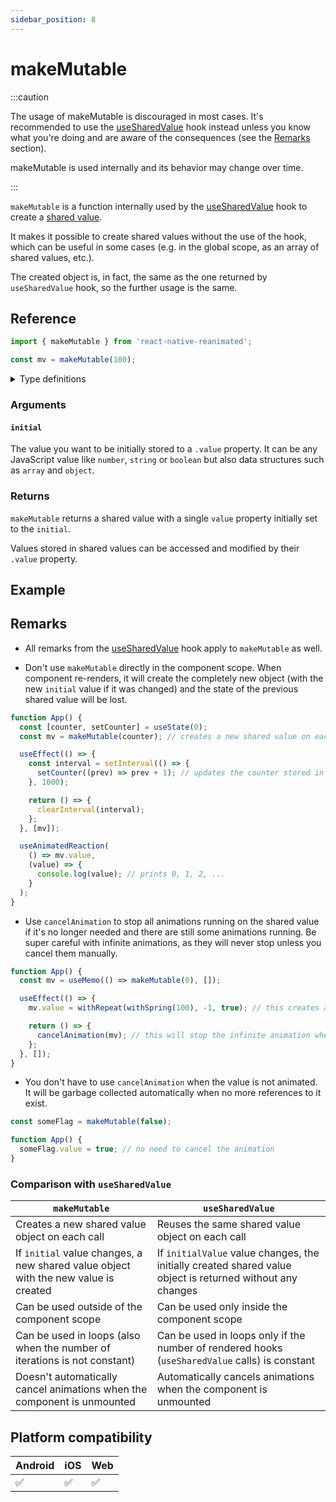 ```yaml
---
sidebar_position: 8
---
```


# makeMutable

:::caution

The usage of makeMutable is discouraged in most cases. It's recommended to use the [useSharedValue](/docs/core/useSharedValue) hook instead unless you know what you're doing and are aware of the consequences (see the [Remarks](#remarks) section).

makeMutable is used internally and its behavior may change over time.

:::

`makeMutable` is a function internally used by the [useSharedValue](/docs/core/useSharedValue) hook to create a [shared value](/docs/fundamentals/glossary#shared-value).

It makes it possible to create shared values without the use of the hook, which can be useful in some cases (e.g. in the global scope, as an array of shared values, etc.).

The created object is, in fact, the same as the one returned by `useSharedValue` hook, so the further usage is the same.

## Reference

```javascript
import { makeMutable } from 'react-native-reanimated';

const mv = makeMutable(100);
```

<details>
<summary>Type definitions</summary>

```typescript
interface SharedValue<Value = unknown> {
  value: Value;
  addListener: (listenerID: number, listener: (value: Value) => void) => void;
  removeListener: (listenerID: number) => void;
  modify: (
    modifier?: <T extends Value>(value: T) => T,
    forceUpdate?: boolean
  ) => void;
}

function makeMutable<Value>(initial: Value): SharedValue<Value>;
```

</details>

### Arguments

#### `initial`

The value you want to be initially stored to a `.value` property. It can be any JavaScript value like `number`, `string` or `boolean` but also data structures such as `array` and `object`.

### Returns

`makeMutable` returns a shared value with a single `value` property initially set to the `initial`.

Values stored in shared values can be accessed and modified by their `.value` property.

## Example


<InteractiveExample src={MakeMutableSrc} component={MakeMutable} showCode />

## Remarks

- All remarks from the [useSharedValue](/docs/core/useSharedValue) hook apply to `makeMutable` as well.

- Don't use `makeMutable` directly in the component scope. When component re-renders, it will create the completely new object (with the new `initial` value if it was changed) and the state of the previous shared value will be lost.

<Indent>

```javascript
function App() {
  const [counter, setCounter] = useState(0);
  const mv = makeMutable(counter); // creates a new shared value on each render

  useEffect(() => {
    const interval = setInterval(() => {
      setCounter((prev) => prev + 1); // updates the counter stored in the component state
    }, 1000);

    return () => {
      clearInterval(interval);
    };
  }, [mv]);

  useAnimatedReaction(
    () => mv.value,
    (value) => {
      console.log(value); // prints 0, 1, 2, ...
    }
  );
}
```

</Indent>

- Use `cancelAnimation` to stop all animations running on the shared value if it's no longer needed and there are still some animations running. Be super careful with infinite animations, as they will never stop unless you cancel them manually.

<Indent>

```javascript
function App() {
  const mv = useMemo(() => makeMutable(0), []);

  useEffect(() => {
    mv.value = withRepeat(withSpring(100), -1, true); // this creates an infinite animation

    return () => {
      cancelAnimation(mv); // this will stop the infinite animation when the component is unmounted
    };
  }, []);
}
```

</Indent>

- You don't have to use `cancelAnimation` when the value is not animated. It will be garbage collected automatically when no more references to it exist.

<Indent>

```javascript
const someFlag = makeMutable(false);

function App() {
  someFlag.value = true; // no need to cancel the animation
}
```

</Indent>

### Comparison with `useSharedValue`

| `makeMutable`                                                                       | `useSharedValue`                                                                                           |
| ----------------------------------------------------------------------------------- | ---------------------------------------------------------------------------------------------------------- |
| Creates a new shared value object on each call                                      | Reuses the same shared value object on each call                                                           |
| If `initial` value changes, a new shared value object with the new value is created | If `initialValue` value changes, the initially created shared value object is returned without any changes |
| Can be used outside of the component scope                                          | Can be used only inside the component scope                                                                |
| Can be used in loops (also when the number of iterations is not constant)           | Can be used in loops only if the number of rendered hooks (`useSharedValue` calls) is constant             |
| Doesn't automatically cancel animations when the component is unmounted             | Automatically cancels animations when the component is unmounted                                           |

## Platform compatibility

<div className="platform-compatibility">

| Android | iOS | Web |
| ------- | --- | --- |
| ✅      | ✅  | ✅  |

</div>
